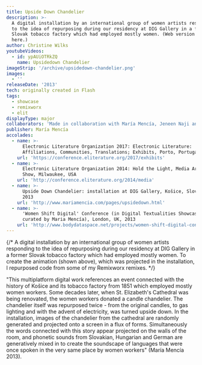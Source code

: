 ```yaml
---
title: Upside Down Chandelier
description: >-
  A digital installation by an international group of women artists responding
  to the idea of repurposing during our residency at DIG Gallery in a former
  Slovak tobacco factory which had employed mostly women. (Web version shown
  here.)
author: Christine Wilks
youtubeVideos:
  - id: ypAUiOTRkZQ
    name: Upsidedown Chandelier
imageStrip: '/archive/upsidedown-chandelier.png'
images:
  - ''
releaseDate: '2013'
tech: originally created in Flash
tags:
  - showcase
  - remixworx
  - elit
displayType: major
collaborators: 'Made in collaboration with María Mencía, Jeneen Naji and Zuzana Husárová.'
publisher: María Mencía
accolades:
  - name: >-
      Electronic Literature Organization 2017: Electronic Literature:
      Affiliations, Communities, Translations; Exhibits, Porto, Portugal
    url: 'https://conference.eliterature.org/2017/exhibits'
  - name: >-
      Electronic Literature Organization 2014: Hold the Light, Media Arts
      Show, Milwaukee, USA
    url: 'http://conference.eliterature.org/2014/media'
  - name: >-
      Upside Down Chandelier: installation at DIG Gallery, Košice, Slovakia,
      2013
    url: 'http://www.mariamencia.com/pages/upsidedown.html'
  - name: >-
      'Women Shift Digital' Conference (in Digital Textualities Showcase
      curated by Maria Mencía), London, UK, 2013
    url: 'http://www.bodydataspace.net/projects/women-shift-digital-conference/'
---
```



<FlashScreencastCaption title={frontmatter.title} />

{/* A digital installation by an international group of women artists responding to the idea of repurposing during our residency at DIG Gallery in a former Slovak tobacco factory which had employed mostly women. To create the animation (shown above), which was projected in the installation, I repurposed code from some of my Remixworx remixes. */}

"This multiplatform digital work references an event connected with the history of Košice and its tobacco factory from 1851 which employed mostly women workers. Some decades later, when St. Elizabeth's Cathedral was being renovated, the women workers donated a candle chandelier. The chandelier itself was repurposed twice - from the original candles, to gas lighting and with the advent of electricity, was turned upside down. In the installation, images of the chandelier from the cathedral are randomly generated and projected onto a screen in a flux of forms. Simultaneously the words connected with this story appear projected on the walls of the room, and phonetic sounds from Slovakian, Hungarian and German are generatively mixed in to create the soundscape of languages that were once spoken in the very same place by women workers" (María Mencía 2013).

